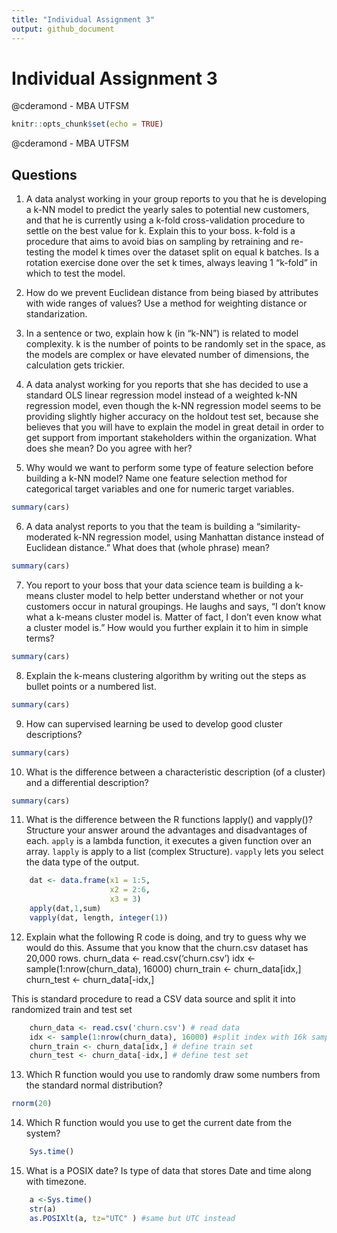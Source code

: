 ```yaml
---
title: "Individual Assignment 3"
output: github_document
---
```

# Individual Assignment 3
@cderamond - MBA UTFSM

```r
knitr::opts_chunk$set(echo = TRUE)
```
@cderamond - MBA UTFSM

## Questions
1.	A data analyst working in your group reports to you that he is developing a k-NN model to predict the yearly sales to potential new customers, and that he is currently using a k-fold cross-validation procedure to settle on the best value for k. Explain this to your boss.
k-fold is a procedure that aims to avoid bias on sampling by retraining and re-testing the model k times over the dataset split on equal k batches. 
Is a rotation exercise done over the set k times, always leaving 1 "k-fold" in which to test the model.

2.	How do we prevent Euclidean distance from being biased by attributes with wide ranges of values?
Use a method for weighting distance or standarization.

3.	In a sentence or two, explain how k (in “k-NN”) is related to model complexity.
k is the number of points to be randomly set in the space, as the models are complex or have elevated number of dimensions, the calculation gets trickier.

4.	A data analyst working for you reports that she has decided to use a standard OLS linear regression model instead of a weighted k-NN regression model, even though the k-NN regression model seems to be providing slightly higher accuracy on the holdout test set, because she believes that you will have to explain the model in great detail in order to get support from important stakeholders within the organization. What does she mean? Do you agree with her?


5.	Why would we want to perform some type of feature selection before building a k-NN model? Name one feature selection method for categorical target variables and one for numeric target variables.
```r
summary(cars)
```
6.	A data analyst reports to you that the team is building a “similarity-moderated k-NN regression model, using Manhattan distance instead of Euclidean distance.” What does that (whole phrase) mean?
```r
summary(cars)
```
7.	You report to your boss that your data science team is building a k-means cluster model to help better understand whether or not your customers occur in natural groupings. He laughs and says, “I don’t know what a k-means cluster model is. Matter of fact, I don’t even know what a cluster model is.” How would you further explain it to him in simple terms?
```r
summary(cars)
```
8.	Explain the k-means clustering algorithm by writing out the steps as bullet points or a numbered list.
```r
summary(cars)
```
9.	How can supervised learning be used to develop good cluster descriptions?
```r
summary(cars)
```
10.	What is the difference between a characteristic description (of a cluster) and a differential description?
```r
summary(cars)
```
11.	What is the difference between the R functions lapply() and vapply()? Structure your answer around the advantages and disadvantages of each.
`apply` is a lambda function, it executes a given function over an array.
`lapply` is apply to a list (complex Structure).
`vapply` lets you select the data type of the output.
```r
    dat <- data.frame(x1 = 1:5,            
                      x2 = 2:6,
                      x3 = 3)
    apply(dat,1,sum)
    vapply(dat, length, integer(1))
```
12.	Explain what the following R code is doing, and try to guess why we would do this. Assume that you know that the churn.csv dataset has 20,000 rows.
churn_data <- read.csv('churn.csv')
idx <- sample(1:nrow(churn_data), 16000)
churn_train <- churn_data[idx,]
churn_test <- churn_data[-idx,]

This is standard procedure to read a CSV data source and split it into randomized train and test set
```r
    churn_data <- read.csv('churn.csv') # read data
    idx <- sample(1:nrow(churn_data), 16000) #split index with 16k samples from the length of dataset
    churn_train <- churn_data[idx,] # define train set
    churn_test <- churn_data[-idx,] # define test set
```
13.	Which R function would you use to randomly draw some numbers from the standard normal distribution?
```r
rnorm(20)
```
14.	Which R function would you use to get the current date from the system?
```r
    Sys.time()
```
15.	What is a POSIX date?
Is type of data that stores Date and time along with timezone.
```r
    a <-Sys.time()
    str(a)
    as.POSIXlt(a, tz="UTC" ) #same but UTC instead
```